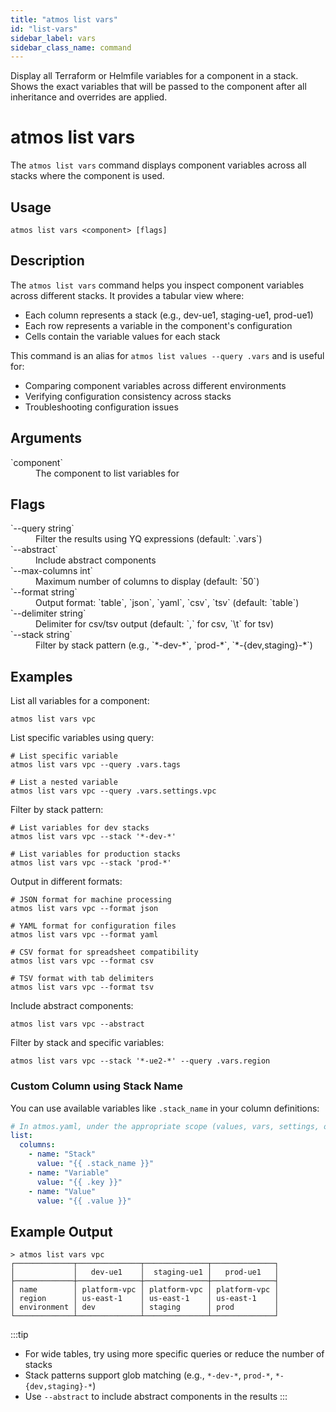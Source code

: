 ```yaml
---
title: "atmos list vars"
id: "list-vars"
sidebar_label: vars
sidebar_class_name: command
---
```


<Intro>
Display all Terraform or Helmfile variables for a component in a stack. Shows the exact variables that will be passed to the component after all inheritance and overrides are applied.
</Intro>

# atmos list vars

The `atmos list vars` command displays component variables across all stacks where the component is used.

## Usage

```shell
atmos list vars <component> [flags]
```

## Description

The `atmos list vars` command helps you inspect component variables across different stacks. It provides a tabular view where:

- Each column represents a stack (e.g., dev-ue1, staging-ue1, prod-ue1)
- Each row represents a variable in the component's configuration
- Cells contain the variable values for each stack

This command is an alias for `atmos list values --query .vars` and is useful for:
- Comparing component variables across different environments
- Verifying configuration consistency across stacks
- Troubleshooting configuration issues

## Arguments

<dl>
  <dt>`component`</dt>
  <dd>The component to list variables for</dd>
</dl>

## Flags

<dl>
  <dt>`--query string`</dt>
  <dd>Filter the results using YQ expressions (default: `.vars`)</dd>
  <dt>`--abstract`</dt>
  <dd>Include abstract components</dd>
  <dt>`--max-columns int`</dt>
  <dd>Maximum number of columns to display (default: `50`)</dd>
  <dt>`--format string`</dt>
  <dd>Output format: `table`, `json`, `yaml`, `csv`, `tsv` (default: `table`)</dd>
  <dt>`--delimiter string`</dt>
  <dd>Delimiter for csv/tsv output (default: `,` for csv, `\t` for tsv)</dd>
  <dt>`--stack string`</dt>
  <dd>Filter by stack pattern (e.g., `*-dev-*`, `prod-*`, `*-{dev,staging}-*`)</dd>
</dl>

## Examples

List all variables for a component:
```shell
atmos list vars vpc
```

List specific variables using query:
```shell
# List specific variable
atmos list vars vpc --query .vars.tags

# List a nested variable
atmos list vars vpc --query .vars.settings.vpc
```

Filter by stack pattern:
```shell
# List variables for dev stacks
atmos list vars vpc --stack '*-dev-*'

# List variables for production stacks
atmos list vars vpc --stack 'prod-*'
```

Output in different formats:
```shell
# JSON format for machine processing
atmos list vars vpc --format json

# YAML format for configuration files
atmos list vars vpc --format yaml

# CSV format for spreadsheet compatibility
atmos list vars vpc --format csv

# TSV format with tab delimiters
atmos list vars vpc --format tsv
```

Include abstract components:
```shell
atmos list vars vpc --abstract
```

Filter by stack and specific variables:
```shell
atmos list vars vpc --stack '*-ue2-*' --query .vars.region
```

### Custom Column using Stack Name

You can use available variables like `.stack_name` in your column definitions:

```yaml
# In atmos.yaml, under the appropriate scope (values, vars, settings, or metadata)
list:
  columns:
    - name: "Stack"
      value: "{{ .stack_name }}"
    - name: "Variable"
      value: "{{ .key }}"
    - name: "Value"
      value: "{{ .value }}"
```

## Example Output

```shell
> atmos list vars vpc
┌─────────────┬──────────────┬──────────────┬──────────────┐
│             │   dev-ue1    │  staging-ue1 │   prod-ue1   │
├─────────────┼──────────────┼──────────────┼──────────────┤
│ name        │ platform-vpc │ platform-vpc │ platform-vpc │
│ region      │ us-east-1    │ us-east-1    │ us-east-1    │
│ environment │ dev          │ staging      │ prod         │
└─────────────┴──────────────┴──────────────┴──────────────┘
```

:::tip
- For wide tables, try using more specific queries or reduce the number of stacks
- Stack patterns support glob matching (e.g., `*-dev-*`, `prod-*`, `*-{dev,staging}-*`)
- Use `--abstract` to include abstract components in the results
:::

